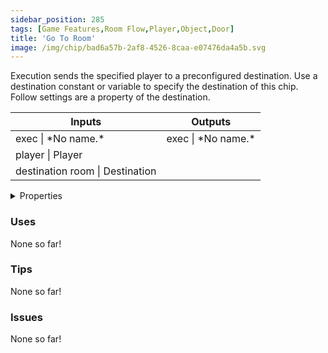 ```yaml
---
sidebar_position: 285
tags: [Game Features,Room Flow,Player,Object,Door]
title: 'Go To Room'
image: /img/chip/bad6a57b-2af8-4526-8caa-e07476da4a5b.svg
---
```


Execution sends the specified player to a preconfigured destination. Use a destination constant or variable to specify the destination of this chip. Follow settings are a property of the destination.



<IChip uuid="bad6a57b-2af8-4526-8caa-e07476da4a5b"/>

<table><thead><tr><th>Inputs</th><th>Outputs</th></tr></thead><tbody><tr><td>exec | *No name.*</td><td>exec | *No name.*</td></tr><tr><td>player | Player</td><td /></tr><tr><td>destination room | Destination</td><td /></tr></tbody></table>

<details>
  <summary>Properties</summary>
  <div>
    <div>
    <table>
      <tbody>
        <tr>
          <td>Is beta required?</td>
          <td>No</td>
        </tr>
        <tr>
          <td>Is chip a trolling risk?</td>
          <td>Yes</td>
        </tr>
        <tr>
          <td>Is chip a role assignment risk?</td>
          <td>No</td>
        </tr>
        <tr>
          <td>Chip UUID</td>
          <td>bad6a57b-2af8-4526-8caa-e07476da4a5b</td>
        </tr>
        <tr>
          <td>Room availability</td>
          <td>Available everywhere</td>
        </tr>
      </tbody>
    </table>
    </div>
  </div>
</details>

### Uses

None so far!

### Tips

None so far!

### Issues

None so far!